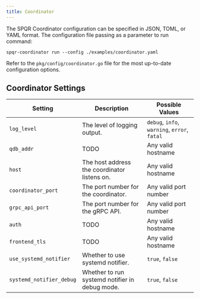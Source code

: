 ```yaml
---
title: Coordinator
---
```


The SPQR Coordinator configuration can be specified in JSON, TOML, or YAML format. The configuration file passing as a parameter to run command:

```
spqr-coordinator run --config ./examples/coordinator.yaml
```

Refer to the `pkg/config/coordinator.go` file for the most up-to-date configuration options.

## Coordinator Settings

| Setting          | Description                                           | Possible Values       |
|------------------|-------------------------------------------------------|-----------------------|
| `log_level `     | The level of logging output.                          | `debug`, `info`, `warning`, `error`, `fatal`|
| `qdb_addr`       | TODO                                                  | Any valid hostname    |
| `host`           | The host address the coordinator listens on.          | Any valid hostname    |
| `coordinator_port` | The port number for the coordinator.                | Any valid port number |
| `grpc_api_port`  | The port number for the gRPC API.                     | Any valid port number |
| `auth`           | TODO                                                  | Any valid hostname    |
| `frontend_tls`   | TODO                                                  | Any valid hostname    |
| `use_systemd_notifier` | Whether to use systemd notifier.                | `true`, `false`       |
| `systemd_notifier_debug` | Whether to run systemd notifier in debug mode.| `true`, `false`       |

